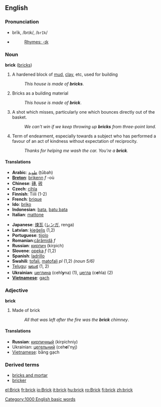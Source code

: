 ==English==

===Pronunciation===
*brĭk, /brɪk/, /<tt>brIk</tt>/
*{{audio|en-us-brick.ogg|Audio (US)}}
*:[[Rhymes:English:-ɪk|Rhymes: -ɪk]]

===Noun===
'''brick''' ([[bricks]])

# A hardened block of [[mud]], [[clay]], etc, used for building
#:''This house is made of '''bricks'''''.
#Bricks as a building material
#:''This house is made of '''brick'''''.
# {{basketball}} A shot which misses, particularly one which bounces directly out of the basket.
#: ''We can't win if we keep throwing up '''bricks''' from three-point land.''
#Term of endearment, especially towards a subject who has performed a favour of an act of kindness without expectation of reciprocity.
#: ''Thanks for helping me wash the car. You're a '''brick'''.''

====Translations====
{{top}}
*'''Arabic''': [[طوبة]] (ṭūbah)
*'''[[Breton]]''': [[brikenn]] ''f'' -où
*'''Chinese''': [[磚]], [[砖]]
*'''Czech''': [[cihla]]
*'''Finnish''': Tiili (1-2)
*'''French''': [[brique]]
*'''Ido''': [[briko]]
*'''Indonesian''': [[bata]], [[batu bata]]
*'''Italian''': [[mattone]]
{{mid}}
*'''Japanese''': [[煉瓦]] ([[レンガ]], renga)
*'''Latvian''': [[ķieģelis]] {{m}} (1,2)
*'''Portuguese''': [[tijolo]]
*'''Romanian''':[[cărămidă]] ''f''
*'''Russian''': [[кирпич]] (kirpich)
*'''Slovene''': [[opeka]] ''f'' (1,2)
*'''Spanish''': [[ladrillo]]
*'''Swahili''': [[tofali]], [[matofali]] ''pl'' (1,2) ''(noun 5/6)''
*[[Telugu]]: [[ఇటుక]] (1, 2)
*'''Ukrainian''': [[цеглина]] (cehl'''y'''na) {{f}} (1), [[цегла]] (c'''e'''hla) {{f}} (2)
*'''[[w:Vietnamese language|Vietnamese]]''': [[gạch]]
{{bottom}}

===Adjective===
'''brick'''

#Made of brick
#:''All that was left after the fire was the '''brick''' chimney''.

====Translations====
*'''Russian''': [[кирпичный]] (kirpichniy)
*Ukrainian: [[цегельний]] (ceh'''e'''l'nyj) {{m}}
*[[w:Vietnamese language|Vietnamese]]: bằng gạch

===Derived terms===
* [[bricks and mortar]]
* [[bricker]]

[[Category:1000 English basic words]]
[[el:Brick]]
[[fr:brick]]
[[io:Brick]]
[[it:brick]]
[[hu:brick]]
[[ro:Brick]]
[[fi:brick]]
[[zh:brick]]